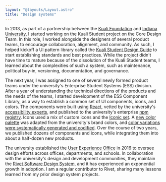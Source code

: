 ```yaml
---
layout: "@layouts/Layout.astro"
title: "Design systems"
---
```


In 2013, as part of a partnership between the [Kuali Foundation](https://kuali.org/) and [Indiana University](https://www.iu.edu/), I started working on the Kuali Student project on the Core Design Team. In this role, I worked alongside the designers of several product teams, to encourage collaboration, alignment, and community. As such, I helped kickoff a UI pattern library called the [Kuali Student Design Guide](/work/ks-design-guide) to start establishing standards and best practices. While the project didn't have time to mature because of the dissolution of the Kuali Student teams, I learned about the complexities of such a system, such as maintenance, political buy-in, versioning, documentation, and governance.

The next year, I was assigned to one of several newly formed product teams under the university's Enterprise Student Systems (ESS) division. After a year of understanding the technical directions of the products and the needs of the teams, I started development of the ESS Component Library, as a way to establish a common set of UI components, icons, and colors. The components were built using [React](https://reactjs.org/), vetted by the university's [accessibility experts](https://atac.iu.edu/), and published to the university's enterprise [npm registry](https://www.npmjs.com/). Icons used a mix of custom icons and the [Iconic set](https://useiconic.com/). A [new color palette](/work/iu-color-palette) was adapted from the university's brand colors, and [color variations were systematically generated and codified](/articles/codifying-colors/). Over the course of two years, we published dozens of components and icons, while integrating them into about a half-dozen new products.

The university established the [User Experience Office](https://ux.iu.edu/) in 2016 to oversee design efforts across offices, departments, and schools. In collaboration with the university's design and development communities, they maintain the [Rivet Software Design System](https://rivet.iu.edu/), and it has experienced an exponential growth in adoption. I am a regular contributor to Rivet, sharing many lessons learned from my prior design system projects.
